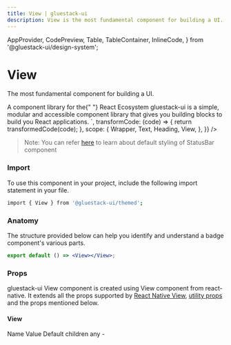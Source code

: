 ```yaml
---
title: View | gluestack-ui
description: View is the most fundamental component for building a UI.
---
```


  AppProvider,
  CodePreview,
  Table,
  TableContainer,
  InlineCode,
} from '@gluestack-ui/design-system';

<Meta title="ui/React Native Components/View" />

# View

The most fundamental component for building a UI.

<AppProvider>
  <CodePreview
    showComponentRenderer={true}
    showArgsController={false}
    metaData={{
      code: `
       <View p="$4">
      <Heading>
        A component library for the{" "}
        <Heading color="$emerald400">React Ecosystem</Heading>
      </Heading>
      <Text pt="$3">
        gluestack-ui is a simple, modular and accessible component library that
        gives you building blocks to build you React applications.
      </Text>
    </View>
`,
      transformCode: (code) => {
        return transformedCode(code);
      },
      scope: {
        Wrapper,
        Text,
        Heading,
        View,
      },
    }}
  />
</AppProvider>

<br />

> Note: You can refer [here](https://github.com/gluestack/gluestack-ui/tree/main/packages/themed/src/components/View/styled-components) to learn about default styling of StatusBar component

### Import

To use this component in your project, include the following import statement in your file.

```bash
import { View } from '@gluestack-ui/themed';
```

### Anatomy

The structure provided below can help you identify and understand a badge component's various parts.

```jsx
export default () => <View></View>;
```

### Props

gluestack-ui View component is created using View component from react-native. It extends all the props supported by [React Native View](https://reactnative.dev/docs/view#props), [utility props](/ui/docs/styling/utility-and-sx-props) and the props mentioned below.

#### View

<AppProvider>
  <TableContainer>
    <Table>
      <Table.THead>
        <Table.TR>
          <Table.TH>
            <Table.TText>Name</Table.TText>
          </Table.TH>
          <Table.TH>
            <Table.TText>Value</Table.TText>
          </Table.TH>
          <Table.TH>
            <Table.TText>Default</Table.TText>
          </Table.TH>
        </Table.TR>
      </Table.THead>
      <Table.TBody>
        <Table.TR>
          <Table.TD>
            <Table.TText>
              <InlineCode>children</InlineCode>
            </Table.TText>
          </Table.TD>
          <Table.TD>
            <Table.TText>any</Table.TText>
          </Table.TD>
          <Table.TD>
            <Table.TText>-</Table.TText>
          </Table.TD>
        </Table.TR>
      </Table.TBody>
    </Table>
  </TableContainer>
</AppProvider>
